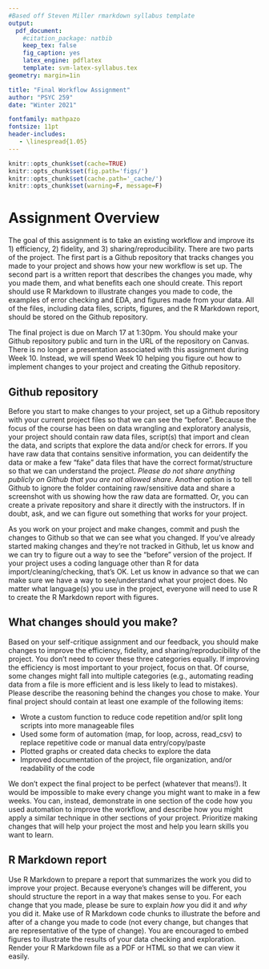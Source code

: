 ```yaml
---
#Based off Steven Miller rmarkdown syllabus template
output: 
  pdf_document:
    #citation_package: natbib
    keep_tex: false
    fig_caption: yes
    latex_engine: pdflatex
    template: svm-latex-syllabus.tex
geometry: margin=1in

title: "Final Workflow Assignment"
author: "PSYC 259"
date: "Winter 2021"

fontfamily: mathpazo
fontsize: 11pt
header-includes:
   - \linespread{1.05}
---
```


```r
knitr::opts_chunk$set(cache=TRUE)
knitr::opts_chunk$set(fig.path='figs/')
knitr::opts_chunk$set(cache.path='_cache/')
knitr::opts_chunk$set(warning=F, message=F)
```

# Assignment Overview

The goal of this assignment is to take an existing workflow and improve its 1) efficiency, 2) fidelity, and 3) sharing/reproducibility. There are two parts of the project. The first part is a Github repository that tracks changes you made to your project and shows how your new workflow is set up. The second part is a written report that describes the changes you made, why you made them, and what benefits each one should create. This report should use R Markdown to illustrate changes you made to code, the examples of error checking and EDA, and figures made from your data. All of the files, including data files, scripts, figures, and the R Markdown report, should be stored on the Github repository. 

The final project is due on March 17 at 1:30pm. You should make your Github repository public and turn in the URL of the repository on Canvas. There is no longer a presentation associated with this assignment during Week 10. Instead, we will spend Week 10 helping you figure out how to implement changes to your project and creating the Github repository.

## Github repository

Before you start to make changes to your project, set up a Github repository with your current project files so that we can see the "before". Because the focus of the course has been on data wrangling and exploratory analysis, your project should contain raw data files, script(s) that import and clean the data, and scripts that explore the data and/or check for errors. If you have raw data that contains sensitive information, you can deidentify the data or make a few "fake" data files that have the correct format/structure so that we can understand the project. *Please do not share anything publicly on Github that you are not allowed share*. Another option is to tell Github to ignore the folder containing raw/sensitive data and share a screenshot with us showing how the raw data are formatted. Or, you can create a private repository and share it directly with the instructors. If in doubt, ask, and we can figure out something that works for your project.

As you work on your project and make changes, commit and push the changes to Github so that we can see what you changed. If you've already started making changes and they're not tracked in Github, let us know and we can try to figure out a way to see the "before" version of the project. If your project uses a coding language other than R for data import/cleaning/checking, that's OK. Let us know in advance so that we can make sure we have a way to see/understand what your project does. No matter what language(s) you use in the project, everyone will need to use R to create the R Markdown report with figures.  

## What changes should you make? 

Based on your self-critique assignment and our feedback, you should make changes to improve the efficiency, fidelity, and sharing/reproducibility of the project. You don't need to cover these three categories equally. If improving the efficiency is most important to your project, focus on that. Of course, some changes might fall into multiple categories (e.g., automating reading data from a file is more efficient and is less likely to lead to mistakes). Please describe the reasoning behind the changes you chose to make. Your final project should contain at least one example of the following items:

* Wrote a custom function to reduce code repetition and/or split long scripts into more manageable files
* Used some form of automation (map, for loop, across, read_csv) to replace repetitive code or manual data entry/copy/paste
* Plotted graphs or created data checks to explore the data
* Improved documentation of the project, file organization, and/or readability of the code

We don't expect the final project to be perfect (whatever that means!). It would be impossible to make every change you might want to make in a few weeks. You can, instead, demonstrate in one section of the code how you used automation to improve the workflow, and describe how you might apply a similar technique in other sections of your project. Prioritize making changes that will help your project the most and help you learn skills you want to learn. 

## R Markdown report

Use R Markdown to prepare a report that summarizes the work you did to improve your project. Because everyone's changes will be different, you should structure the report in a way that makes sense to you. For each change that you made, please be sure to explain _how_ you did it and _why_ you did it. Make use of R Markdown code chunks to illustrate the before and after of a change you made to code (not every change, but changes that are representative of the type of change). You are encouraged to embed figures to illustrate the results of your data checking and exploration. Render your R Markdown file as a PDF or HTML so that we can view it easily. 

